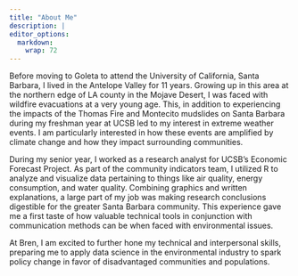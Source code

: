 ```yaml
---
title: "About Me"
description: |
editor_options: 
  markdown: 
    wrap: 72
---
```


Before moving to Goleta to attend the University of California, Santa Barbara, I lived in the Antelope Valley for 11 years. Growing up in this area at the northern edge of LA county in the Mojave Desert, I was faced with wildfire evacuations at a very young age. This, in addition to experiencing the impacts of the Thomas Fire and Montecito mudslides on Santa Barbara during my freshman year at UCSB led to my interest in extreme weather events. I am particularly interested in how these events are amplified by climate change and how they impact surrounding communities. 

During my senior year, I worked as a research analyst for UCSB’s Economic Forecast Project. As part of the community indicators team, I utilized R to analyze and visualize data pertaining to things like air quality, energy consumption, and water quality. Combining graphics and written explanations, a large part of my job was making research conclusions digestible for the greater Santa Barbara community. This experience gave me a first taste of how valuable technical tools in conjunction with communication methods can be when faced with environmental issues. 

At Bren, I am excited to further hone my technical and interpersonal skills, preparing me to apply data science in the environmental industry to spark policy change in favor of disadvantaged communities and populations.
